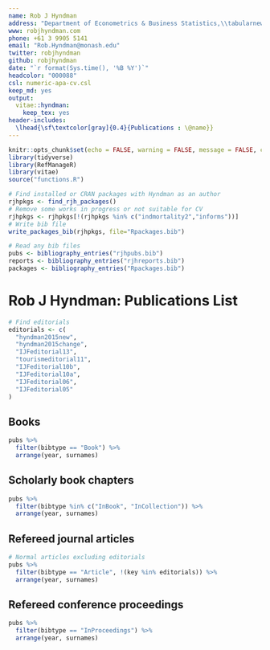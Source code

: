 ```yaml
---
name: Rob J Hyndman
address: "Department of Econometrics & Business Statistics,\\tabularnewline Monash University, VIC 3800, Australia."
www: robjhyndman.com
phone: +61 3 9905 5141
email: "Rob.Hyndman@monash.edu"
twitter: robjhyndman
github: robjhyndman
date: "`r format(Sys.time(), '%B %Y')`"
headcolor: "000088"
csl: numeric-apa-cv.csl
keep_md: yes
output:
  vitae::hyndman:
    keep_tex: yes
header-includes:
  \lhead{\sf\textcolor[gray]{0.4}{Publications : \@name}}
---
```


\newcounter{bib}

```r
knitr::opts_chunk$set(echo = FALSE, warning = FALSE, message = FALSE, cache = TRUE)
library(tidyverse)
library(RefManageR)
library(vitae)
source("functions.R")
```

```r
# Find installed or CRAN packages with Hyndman as an author
rjhpkgs <- find_rjh_packages()
# Remove some works in progress or not suitable for CV
rjhpkgs <- rjhpkgs[!(rjhpkgs %in% c("indmortality2","informs"))]
# Write bib file
write_packages_bib(rjhpkgs, file="Rpackages.bib")
```

```r
# Read any bib files
pubs <- bibliography_entries("rjhpubs.bib")
reports <- bibliography_entries("rjhreports.bib")
packages <- bibliography_entries("Rpackages.bib")
```

# Rob J Hyndman: Publications List

```r
# Find editorials
editorials <- c(
  "hyndman2015new",
  "hyndman2015change",
  "IJFeditorial13",
  "tourismeditorial11",
  "IJFeditorial10b",
  "IJFeditorial10a",
  "IJFeditorial06",
  "IJFeditorial05"
)
```

## Books

```r
pubs %>%
  filter(bibtype == "Book") %>%
  arrange(year, surnames)
```

## Scholarly book chapters

```r
pubs %>%
  filter(bibtype %in% c("InBook", "InCollection")) %>%
  arrange(year, surnames)
```

## Refereed journal articles

```r
# Normal articles excluding editorials
pubs %>%
  filter(bibtype == "Article", !(key %in% editorials)) %>%
  arrange(year, surnames)
```

## Refereed conference proceedings

```r
pubs %>%
  filter(bibtype == "InProceedings") %>%
  arrange(year, surnames)
```
